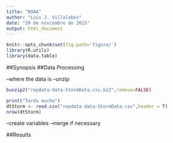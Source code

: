 ```yaml
---
title: "NOAA"
author: "Luis J. Villalobos"
date: "20 de noviembre de 2015"
output: html_document
---
```

```r
knitr::opts_chunk$set(fig.path='figure/')
library(R.utils)
library(data.table)
```
##Synopsis
##Data Processing

--where the data is
--unzip
```r
bunzip2("repdata-data-StormData.csv.bz2",remove=FALSE)
```
```r
print("Tarda mucho")
dtStorm <- read.csv("repdata-data-StormData.csv",header = T)
nrow(dtStorm)
```
--create variables
--merge if necessary

##Results


